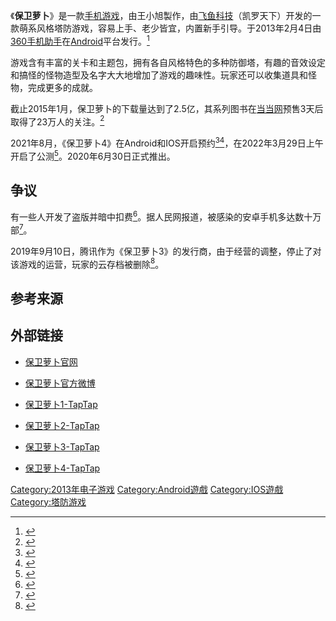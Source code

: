 {{NoteTA
| G1 = Games
}}
{{Infobox VG
| title = 保卫萝卜
| image = 保卫萝卜logo.jpg
| caption = 保卫萝卜2的logo
| developer = [[飛魚科技|飛魚科技]]
| released = 保卫萝卜：2013年2月4日<br />保卫萝卜2：2013年11月20日<br />保卫萝卜3：2016年6月16日<br />保卫萝卜4：2022年3月29日（公测）2022年6月30日(正式推出)
| modes = [[单人电子游戏|单人]]
| platforms = {{plain list|
* [[iOS|iOS]]
* [[Android|Android]]
* [[Windows_Phone|Windows Phone]]}}
}}

《'''保卫萝卜'''》是一款[[手机游戏|手机游戏]]，由王小旭製作，由[[飛魚科技|飞鱼科技]]（凯罗天下）开发的一款萌系风格塔防游戏，容易上手、老少皆宜，内置新手引导。于2013年2月4日由[[360手机助手|360手机助手]]在[[Android|Android]]平台发行。<ref>{{Cite web|url=http://www.chinadaily.com.cn/hqgj/jryw/2013-02-04/content_8212020.html|title=《保卫萝卜》安卓版360手机助手独家首发|accessdate=2016-10-14|date=2013-02-04|publisher=中国日报网|archive-url=https://web.archive.org/web/20161018204146/http://www.chinadaily.com.cn/hqgj/jryw/2013-02-04/content_8212020.html|archive-date=2016-10-18|dead-url=no}}</ref>

游戏含有丰富的关卡和主题包，拥有各自风格特色的多种防御塔，有趣的音效设定和搞怪的怪物造型及名字大大地增加了游戏的趣味性。玩家还可以收集道具和怪物，完成更多的成就。

截止2015年1月，保卫萝卜的下载量达到了2.5亿，其系列图书在[[当当网|当当网]]预售3天后取得了23万人的关注。<ref>{{Cite web|url=http://culture.people.com.cn/n/2015/0120/c22219-26415790.html|title=《保卫萝卜》系列图书出版 高洪波等担任主创|accessdate=2016-10-14|date=2015-01-20|publisher=人民网|archive-date=2016-10-19|archive-url=https://web.archive.org/web/20161019013221/http://culture.people.com.cn/n/2015/0120/c22219-26415790.html|dead-url=no}}</ref>

2021年8月，《保卫萝卜4》在Android和IOS开启预约<ref>{{Cite web|url=http://www.gamedog.cn/baoweiluobo4/gl3051916.html|title=保卫萝卜4预约开启 有哪些新玩法|work=gamedog.cn|date=2021-08-18|access-date=2022-02-14|archive-date=2022-02-14|archive-url=https://web.archive.org/web/20220214142538/http://www.gamedog.cn/baoweiluobo4/gl3051916.html|dead-url=no}}</ref><ref>{{Cite Web|url=https://www.taptap.com/developer/17148|title=保卫萝卜4-游戏预约|work=[[TapTap|TapTap]]|access-date=2022-02-14|archive-date=2022-02-14|archive-url=https://web.archive.org/web/20220214142543/https://www.taptap.com/developer/17148}}</ref>，在2022年3月29日上午开启了公测<ref>{{Cite web|url=https://weibo.com/2705706381/Lk19kC8UP|title=#保卫萝卜4测试定档|author=保卫萝卜CarrotFantasy|work=[[微博|微博]]|date=2022-03-16|access-date=2022-03-28|archive-date=2022-03-28|archive-url=https://web.archive.org/web/20220328025231/https://weibo.com/2705706381/Lk19kC8UP|dead-url=no}}</ref>。2020年6月30日正式推出。

== 争议 ==
有一些人开发了盗版并暗中扣费<ref>{{Cite web|url=http://news.xinhuanet.com/fortune/2013-04/12/c_124575149.htm|title=山寨“保卫萝卜”下载暗中扣费|accessdate=2016-10-14|date=2013-04-12|publisher=新华网|archive-date=2016-10-18|archive-url=https://web.archive.org/web/20161018213621/http://news.xinhuanet.com/fortune/2013-04/12/c_124575149.htm|dead-url=no}}</ref>。据人民网报道，被感染的安卓手机多达数十万部<ref>{{Cite web|url=http://finance.people.com.cn/n/2013/0412/c70846-21119561.html|title=山寨“保卫萝卜”下载暗中扣费|accessdate=2016-10-14|date=2013-04-12|publisher=人民网|archive-date=2016-10-19|archive-url=https://web.archive.org/web/20161019014507/http://finance.people.com.cn/n/2013/0412/c70846-21119561.html|dead-url=no}}</ref>。

2019年9月10日，腾讯作为《保卫萝卜3》的发行商，由于经营的调整，停止了对该游戏的运营，玩家的云存档被删除<ref>{{Cite web|url=http://baoweiluobo3.gamedog.cn/news/20190618/2601768.html|title=《保卫萝卜3》即将结束运营|work=gamedog.cn|date=2019-06-18|access-date=2022-02-14|archive-date=2022-02-14|archive-url=https://web.archive.org/web/20220214160652/http://baoweiluobo3.gamedog.cn/news/20190618/2601768.html|dead-url=no}}</ref>。

== 参考来源 ==
{{Reflist}}

== 外部链接 ==
*{{zh-cn}}{{en}}[https://www.luobo.cn/ 保卫萝卜官网] {{Wayback|url=https://www.luobo.cn/ |date=20220504012201 }}
*{{zh-cn}}[https://weibo.com/cairot 保卫萝卜官方微博] {{Wayback|url=https://weibo.com/cairot |date=20220214144038 }}
*{{zh-cn}}{{en}}[https://www.taptap.com/app/27902 保卫萝卜1-TapTap] {{Wayback|url=https://www.taptap.com/app/27902 |date=20220214152715 }}
*{{zh-cn}}{{en}}[https://www.taptap.com/app/18411 保卫萝卜2-TapTap] {{Wayback|url=https://www.taptap.com/app/18411 |date=20220214160712 }}
*{{zh-cn}}{{en}}[https://www.taptap.com/app/7806 保卫萝卜3-TapTap] {{Wayback|url=https://www.taptap.com/app/7806 |date=20220214152729 }}
*{{zh-cn}}{{en}}[https://www.taptap.com/app/221932 保卫萝卜4-TapTap] {{Wayback|url=https://www.taptap.com/app/221932 |date=20220214144043 }}

[[Category:2013年电子游戏|Category:2013年电子游戏]]
[[Category:Android遊戲|Category:Android遊戲]]
[[Category:IOS遊戲|Category:IOS遊戲]]
[[Category:塔防游戏|Category:塔防游戏]]